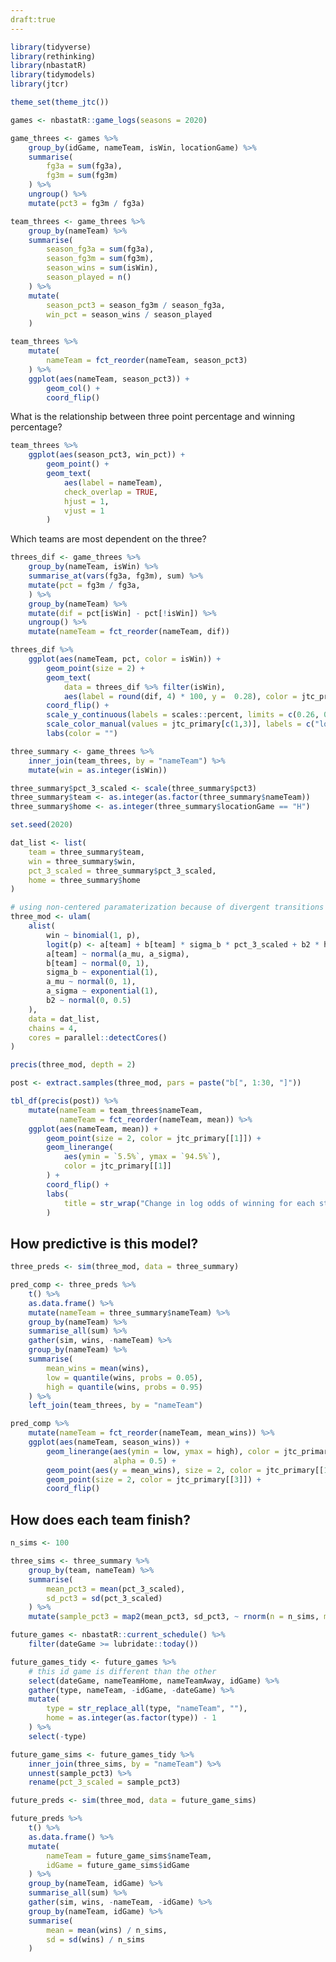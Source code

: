 ```yaml
---
draft:true
---
```


```r

library(tidyverse)
library(rethinking)
library(nbastatR)
library(tidymodels)
library(jtcr)

theme_set(theme_jtc())

games <- nbastatR::game_logs(seasons = 2020)

game_threes <- games %>%
    group_by(idGame, nameTeam, isWin, locationGame) %>%
    summarise(
        fg3a = sum(fg3a),
        fg3m = sum(fg3m)
    ) %>%
    ungroup() %>%
    mutate(pct3 = fg3m / fg3a)

team_threes <- game_threes %>%
    group_by(nameTeam) %>%
    summarise(
        season_fg3a = sum(fg3a),
        season_fg3m = sum(fg3m),
        season_wins = sum(isWin),
        season_played = n()
    ) %>%
    mutate(
        season_pct3 = season_fg3m / season_fg3a,
        win_pct = season_wins / season_played
    )

team_threes %>%
    mutate(
        nameTeam = fct_reorder(nameTeam, season_pct3)
    ) %>%
    ggplot(aes(nameTeam, season_pct3)) +
        geom_col() +
        coord_flip()


```

What is the relationship between three point percentage and winning percentage? 

```r
team_threes %>%
    ggplot(aes(season_pct3, win_pct)) +
        geom_point() +
        geom_text(
            aes(label = nameTeam),
            check_overlap = TRUE,
            hjust = 1,
            vjust = 1
        )
```

Which teams are most dependent on the three? 

```r

threes_dif <- game_threes %>%
    group_by(nameTeam, isWin) %>%
    summarise_at(vars(fg3a, fg3m), sum) %>%
    mutate(pct = fg3m / fg3a,
    ) %>%
    group_by(nameTeam) %>%
    mutate(dif = pct[isWin] - pct[!isWin]) %>%
    ungroup() %>%
    mutate(nameTeam = fct_reorder(nameTeam, dif))

threes_dif %>%
    ggplot(aes(nameTeam, pct, color = isWin)) +
        geom_point(size = 2) +
        geom_text(
            data = threes_dif %>% filter(isWin), 
            aes(label = round(dif, 4) * 100, y =  0.28), color = jtc_primary[[2]])  +
        coord_flip() +
        scale_y_continuous(labels = scales::percent, limits = c(0.26, 0.5)) +
        scale_color_manual(values = jtc_primary[c(1,3)], labels = c("loss", "win")) +
        labs(color = "")


```


```r

three_summary <- game_threes %>%
    inner_join(team_threes, by = "nameTeam") %>%
    mutate(win = as.integer(isWin))

three_summary$pct_3_scaled <- scale(three_summary$pct3)
three_summary$team <- as.integer(as.factor(three_summary$nameTeam))
three_summary$home <- as.integer(three_summary$locationGame == "H")


```
```r

set.seed(2020)

dat_list <- list(
    team = three_summary$team,
    win = three_summary$win,
    pct_3_scaled = three_summary$pct_3_scaled,
    home = three_summary$home
)

# using non-centered paramaterization because of divergent transitions
three_mod <- ulam(
    alist(
        win ~ binomial(1, p),
        logit(p) <- a[team] + b[team] * sigma_b * pct_3_scaled + b2 * home,
        a[team] ~ normal(a_mu, a_sigma),
        b[team] ~ normal(0, 1),
        sigma_b ~ exponential(1),
        a_mu ~ normal(0, 1),
        a_sigma ~ exponential(1),
        b2 ~ normal(0, 0.5)
    ),
    data = dat_list,
    chains = 4,
    cores = parallel::detectCores()
)

precis(three_mod, depth = 2)
```

```r

post <- extract.samples(three_mod, pars = paste("b[", 1:30, "]"))

tbl_df(precis(post)) %>%
    mutate(nameTeam = team_threes$nameTeam,
           nameTeam = fct_reorder(nameTeam, mean)) %>%
    ggplot(aes(nameTeam, mean)) +
        geom_point(size = 2, color = jtc_primary[[1]]) +
        geom_linerange(
            aes(ymin = `5.5%`, ymax = `94.5%`),
            color = jtc_primary[[1]]
        ) +
        coord_flip() +
        labs(
            title = str_wrap("Change in log odds of winning for each standard deviation increase in thre point percentage", 50)
        )

```

## How predictive is this model? 

```r

three_preds <- sim(three_mod, data = three_summary)

pred_comp <- three_preds %>%
    t() %>%
    as.data.frame() %>%
    mutate(nameTeam = three_summary$nameTeam) %>%
    group_by(nameTeam) %>%
    summarise_all(sum) %>%
    gather(sim, wins, -nameTeam) %>%
    group_by(nameTeam) %>%
    summarise(
        mean_wins = mean(wins),
        low = quantile(wins, probs = 0.05),
        high = quantile(wins, probs = 0.95)
    ) %>%
    left_join(team_threes, by = "nameTeam")

pred_comp %>%
    mutate(nameTeam = fct_reorder(nameTeam, mean_wins)) %>%
    ggplot(aes(nameTeam, season_wins)) +
        geom_linerange(aes(ymin = low, ymax = high), color = jtc_primary[[1]],
                       alpha = 0.5) +
        geom_point(aes(y = mean_wins), size = 2, color = jtc_primary[[1]]) +
        geom_point(size = 2, color = jtc_primary[[3]]) +
        coord_flip()

```
## How does each team finish? 

```r
n_sims <- 100

three_sims <- three_summary %>%
    group_by(team, nameTeam) %>%
    summarise(
        mean_pct3 = mean(pct_3_scaled),
        sd_pct3 = sd(pct_3_scaled)
    ) %>%
    mutate(sample_pct3 = map2(mean_pct3, sd_pct3, ~ rnorm(n = n_sims, mean = .x, sd = .y)))

future_games <- nbastatR::current_schedule() %>%
    filter(dateGame >= lubridate::today())

future_games_tidy <- future_games %>%
    # this id game is different than the other
    select(dateGame, nameTeamHome, nameTeamAway, idGame) %>%
    gather(type, nameTeam, -idGame, -dateGame) %>%
    mutate(
        type = str_replace_all(type, "nameTeam", ""),
        home = as.integer(as.factor(type)) - 1
    ) %>%
    select(-type)

future_game_sims <- future_games_tidy %>%
    inner_join(three_sims, by = "nameTeam") %>%
    unnest(sample_pct3) %>%
    rename(pct_3_scaled = sample_pct3)

future_preds <- sim(three_mod, data = future_game_sims)

future_preds %>%
    t() %>%
    as.data.frame() %>%
    mutate(
        nameTeam = future_game_sims$nameTeam,
        idGame = future_game_sims$idGame
    ) %>%
    group_by(nameTeam, idGame) %>%
    summarise_all(sum) %>%
    gather(sim, wins, -nameTeam, -idGame) %>%
    group_by(nameTeam, idGame) %>%
    summarise(
        mean = mean(wins) / n_sims,
        sd = sd(wins) / n_sims
    )

```


